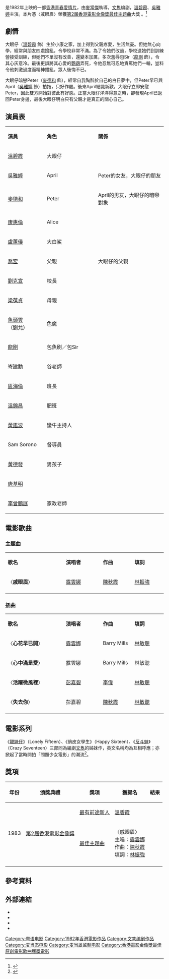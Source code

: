{{Infobox Film
| name           = 俏皮女學生
| original_name  = ''{{lang|en|Happy Sixteen}}''
| image          = 
| image_size     = 
| caption        = 
| director       = [[麥當傑|麥當傑]]
| producer       = [[麥當雄|麥當雄]]
| producer_2     = [[馬再文|馬再文]]、[[林志明|林志明]]
| writer         = [[文雋|文雋]]
| 動作指導         = [[梁小熊|梁小熊]]
| starring       = [[溫碧霞|溫碧霞]]<br>[[吳雅婷|吳雅婷]]
| music          = [[鮑比達|鮑比達]]
| maintheme      = 〈戚眼眉〉／[[露雲娜|露雲娜]]
| cinematography = [[何寶堯|何寶堯]]
| editing        = [[楊耀宗|楊耀宗]]
| studio         = [[珠城製片有限公司|珠城製片有限公司]]<br>[[麥當雄製作有限公司|麥當雄製作有限公司]]
| distributor    = 
| released       = {{BHKG}}：{{film date|1982|1|12}}{{TWN}}：{{start date|1984|6|2}}
| runtime        = 81分鐘
| country        = {{英屬香港電影}}
| language       = [[粵語|粵語]]
| budget         = 
| gross          = 香港：[[HK$|HK$]] 4,036,023.00<br>台灣：[[NT$|NT$]] 4,254,295.00<ref>{{cite web |url=http://cinema.nccu.edu.tw/BOX/3A/3A84.HTM |title=1984年台灣票房|work=台灣電影資料庫 |accessdate=2021-05-09|archive-url=https://web.archive.org/web/20160304072454/http://cinema.nccu.edu.tw/BOX/3A/3A84.HTM |archive-date=2016-03-04 |dead-url=yes}}</ref>
| preceded_by    = 
| followed_by    = 
| website        = 
| amg_id         = 
| imdb_id        = tt0084050
| tw_name        = 
}}

{{engname|《俏皮女學生》|''Happy Sixteen''}}是1982年上映的一部[[香港電影|香港青春愛情片]]，由[[麥當傑|麥當傑]]執導，[[文雋|文雋]]编剧，[[溫碧霞|溫碧霞]]、[[吳雅婷|吳雅婷]]主演。本片憑〈戚眼眉〉榮獲[[第2屆香港電影金像獎|第2屆香港電影金像獎]][[香港電影金像獎最佳原創電影歌曲|最佳主題曲]]大獎<!-- 獎項名稱有沿革變化，「最佳原創電影歌曲」前稱「最佳主題曲」，並非筆誤，請勿修改 -->。<ref>{{cite web | url=http://www.hkfaa.com/winnerlist02.html | title=第2屆香港電影金像獎提名及得獎名單 | website=香港電影金像獎 | accessdate=2018-03-30 | archive-date=2020-04-16 | archive-url=https://web.archive.org/web/20200416220316/http://www.hkfaa.com/winnerlist02.html | dead-url=no }}</ref>

== 劇情 ==
大眼仔（[[溫碧霞|溫碧霞]] 飾）生於小康之家，加上得到父親疼愛，生活無憂。但她無心向學，經常與朋友四處搗亂，令學校非常不滿。為了令她們改過，學校送她們到訓練營接受訓練，但她們不單沒有改善，還變本加厲，多次羞辱包Sir（[[龍剛_(導演)|龍剛]] 飾），令其心灰意冷。最後更誤將其心愛的[[鸚鵡|鸚鵡]]弄死，令他忍無可忍地責罵她們一輪，豈料令他刺激過度而精神錯亂，眾人後悔不已。

大眼仔暗戀Peter（[[麥德和|麥德和]] 飾），經常自我陶醉於自己的白日夢中，但Peter早已與April（[[吳雅婷|吳雅婷]] 飾）拍拖，只好作罷。後來April結識新歡，大眼仔立即安慰Peter，因此雙方開始對彼此有好感。正當大眼仔洋洋得意之時，卻發現April已返回Peter身邊，最後大眼仔明白只有父親才是真正的關心自己。

== 演員表 ==
{|class="wikitable" width="56%"
|- style="background:cornflowerblue; color:white" align=center
|style="width:2%"|'''演員'''||style="width:4%"|'''角色'''||style="width:6%"|'''關係'''
|-
|[[溫碧霞|溫碧霞]]||大眼仔||
|-
|[[吳雅婷|吳雅婷]]||April||Peter的女友，大眼仔的朋友
|-
|[[麥德和|麥德和]]||Peter||April的男友，大眼仔的暗戀對象
|-
|[[康惠倫|康惠倫]]||Alice||
|-
|[[盧蕙儀|盧蕙儀]]||大白鯊||
|-
|[[喬宏|喬宏]]||父親||大眼仔的父親
|-
|[[劉克宣|劉克宣]]||校長||
|-
|[[梁葆貞|梁葆貞]]||母親||
|-
|[[魚頭雲|魚頭雲]]（劉允）||色魔||
|-
|[[龍剛_(導演)|龍剛]]||包魚刷／包Sir||
|-
|[[岑建勳|岑建勳]]||谷老師||
|-
|[[區海倫|區海倫]]||班長||
|-
|[[溫錦昌|溫錦昌]]||肥班||
|-
|[[黃鑑波|黃鑑波]]||蠻牛主持人||
|-
|Sam Sorono||督導員||
|-
|[[黃德發|黃德發]]||男孩子||
|-
|[[唐基明|唐基明]]||||
|-
|[[李曾鵬展|李曾鵬展]]||家政老師||
|}

== 電影歌曲 ==
===主題曲===
{|class="wikitable" style="text-align:center;width:80%"
|- style="width:100%; background:grey; color:snow"
|style="width:22%"|'''歌名'''||style="width:14%"|'''演唱者'''||style="width:12%"|'''作曲'''||style="width:12%"|'''填詞'''
|-
| 〈'''戚眼眉'''〉 || [[露雲娜|露雲娜]] || [[陳秋霞|陳秋霞]] || [[林振強|林振強]]
|-
|}

===插曲===
{|class="wikitable" style="text-align:center;width:80%"
|- style="width:100%; background:grey; color:snow"
|style="width:22%"|'''歌名'''||style="width:14%"|'''演唱者'''||style="width:12%"|'''作曲'''||style="width:12%"|'''填詞'''
|-
| 〈'''心花早已開'''〉 || [[露雲娜|露雲娜]] || Barry Mills || [[林敏聰|林敏聰]]
|-
| 〈'''心中滿是愛'''〉 || 露雲娜 || Barry Mills || 林敏聰
|-
| 〈'''活躍微風裡'''〉 || [[彭嘉碧|彭嘉碧]] || [[李偉|李偉]] || [[林敏聰|林敏聰]]
|-
| 〈'''失去你'''〉 || 彭嘉碧 || [[陳秋霞|陳秋霞]] || [[林敏聰|林敏聰]]
|-
|}

== 電影系列 ==
《[[靚妹仔|靚妹仔]]》（Lonely Fifteen）、《俏皮女學生》（Happy Sixteen）、《[[反斗妹|反斗妹]]》（Crazy Seventeen）三部同為編劇[[文雋|文雋]]的姊妹作，英文名稱均為互相呼應；亦掀起了當時開拍「問題少女電影」的潮流<ref>{{cite book|author=魏君子|title=光影裏的浪花：香港電影脈絡回憶|url=http://books.google.com/books?id=BnzLDwAAQBAJ&pg=PA334|date=2019-05-01|publisher=中華書局(香港)有限公司|isbn=9789888572496|pages=頁461}}</ref>。

== 獎項 ==
{| class="wikitable" 
|-
! 年份
! 頒獎典禮
! 獎項
! 獲提名
! 結果
|-	
| rowspan="2"|1983
| rowspan="2"| [[第2屆香港電影金像獎|第2屆香港電影金像獎]]
|[[香港電影金像獎最佳新演員|最有前途新人]]
|[[溫碧霞|溫碧霞]]
|{{nom}}
|-
|[[香港電影金像獎最佳原創電影歌曲|最佳主題曲]]<!-- 獎項名稱有沿革變化，「最佳原創電影歌曲」前稱「最佳主題曲」，並非筆誤，請勿修改 -->
|〈戚眼眉〉<br>主唱：[[露雲娜|露雲娜]]<br>作曲：[[陳秋霞|陳秋霞]]<br>填詞：[[林振強|林振強]]
|{{won}}
|-
|}

== 參考資料 ==
{{reflist}}

== 外部連結 ==
* {{hkmdb title|6426}}
* {{douban}}
* {{Mtime|33479}}
* {{imdb title|0084050}}

{{香港電影金像獎最佳原創電影歌曲}}
[[Category:粤语电影|Category:粤语电影]]
[[Category:1982年香港電影作品|Category:1982年香港電影作品]]
[[Category:文隽编剧作品|Category:文隽编剧作品]]
[[Category:麦当杰电影|Category:麦当杰电影]]
[[Category:麦当雄监制电影|Category:麦当雄监制电影]]
[[Category:香港電影金像獎最佳原創電影歌曲獲獎電影|Category:香港電影金像獎最佳原創電影歌曲獲獎電影]]